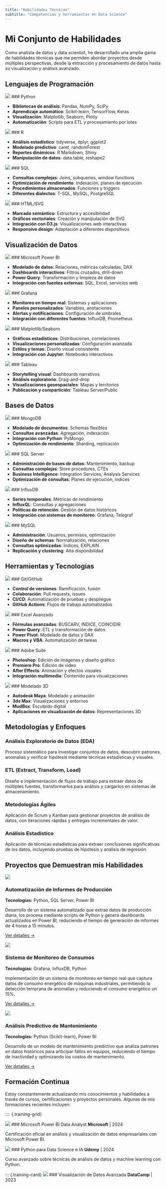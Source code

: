 ```yaml
---
title: "Habilidades Técnicas"
subtitle: "Competencias y herramientas en Data Science"
---
```


<div class="skills-header">
  <h1>Mi Conjunto de Habilidades</h1>
  <p>Como analista de datos y data scientist, he desarrollado una amplia gama de habilidades técnicas que me permiten abordar proyectos desde múltiples perspectivas, desde la extracción y procesamiento de datos hasta su visualización y análisis avanzado.</p>
</div>

## Lenguajes de Programación

:::: {.skill-grid}

::: {.skill-card}
![](Images/python.png){.skill-icon}
### Python
<div class="skill-level">
  <div class="skill-bar" style="width: 95%"></div>
</div>

- **Bibliotecas de análisis**: Pandas, NumPy, SciPy
- **Aprendizaje automático**: Scikit-learn, TensorFlow, Keras
- **Visualización**: Matplotlib, Seaborn, Plotly
- **Automatización**: Scripts para ETL y procesamiento por lotes
:::

::: {.skill-card}
![](Images/r.png){.skill-icon}
### R
<div class="skill-level">
  <div class="skill-bar" style="width: 85%"></div>
</div>

- **Análisis estadístico**: tidyverse, dplyr, ggplot2
- **Modelado predictivo**: caret, randomForest
- **Reportes dinámicos**: R Markdown, Shiny
- **Manipulación de datos**: data.table, reshape2
:::

::: {.skill-card}
![](Images/sql.png){.skill-icon}
### SQL
<div class="skill-level">
  <div class="skill-bar" style="width: 90%"></div>
</div>

- **Consultas complejas**: Joins, subqueries, window functions
- **Optimización de rendimiento**: Indexación, planes de ejecución
- **Procedimientos almacenados**: Funciones y triggers
- **Diferentes dialectos**: T-SQL, MySQL, PostgreSQL
:::

::: {.skill-card}
![](Images/html.png){.skill-icon}
### HTML/SVG
<div class="skill-level">
  <div class="skill-bar" style="width: 80%"></div>
</div>

- **Marcado semántico**: Estructura y accesibilidad
- **Gráficos vectoriales**: Creación y manipulación de SVG
- **Integración con D3.js**: Visualizaciones web interactivas
- **Responsive design**: Adaptación a diferentes dispositivos
:::

::::

## Visualización de Datos

:::: {.skill-grid}

::: {.skill-card}
![](Images/powerbi.png){.skill-icon}
### Microsoft Power BI
<div class="skill-level">
  <div class="skill-bar" style="width: 95%"></div>
</div>

- **Modelado de datos**: Relaciones, métricas calculadas, DAX
- **Dashboards interactivos**: Filtros cruzados, drill-down
- **Power Query**: Transformación y limpieza de datos
- **Integración con fuentes externas**: SQL, Excel, servicios web
:::

::: {.skill-card}
![](Images/grafana.png){.skill-icon}
### Grafana
<div class="skill-level">
  <div class="skill-bar" style="width: 90%"></div>
</div>

- **Monitoreo en tiempo real**: Sistemas y aplicaciones
- **Paneles personalizados**: Variables, anotaciones
- **Alertas y notificaciones**: Configuración de umbrales
- **Integración con diferentes fuentes**: InfluxDB, Prometheus
:::

::: {.skill-card}
![](Images/matplotlib.png){.skill-icon}
### Matplotlib/Seaborn
<div class="skill-level">
  <div class="skill-bar" style="width: 85%"></div>
</div>

- **Gráficos estadísticos**: Distribuciones, correlaciones
- **Visualizaciones personalizadas**: Configuración avanzada
- **Estilos y temas**: Diseño visual consistente
- **Integración con Jupyter**: Notebooks interactivos
:::

::: {.skill-card}
![](Images/tableau.png){.skill-icon}
### Tableau
<div class="skill-level">
  <div class="skill-bar" style="width: 80%"></div>
</div>

- **Storytelling visual**: Dashboards narrativos
- **Análisis exploratorio**: Drag-and-drop
- **Visualizaciones geoespaciales**: Mapas y territorios
- **Publicación y compartición**: Tableau Server/Public
:::

::::

## Bases de Datos

:::: {.skill-grid}

::: {.skill-card}
![](Images/mongodb.png){.skill-icon}
### MongoDB
<div class="skill-level">
  <div class="skill-bar" style="width: 85%"></div>
</div>

- **Modelado de documentos**: Schemas flexibles
- **Consultas avanzadas**: Agregación, indexación
- **Integración con Python**: PyMongo
- **Optimización de rendimiento**: Sharding, replicación
:::

::: {.skill-card}
![](Images/sqlserver.png){.skill-icon}
### SQL Server
<div class="skill-level">
  <div class="skill-bar" style="width: 90%"></div>
</div>

- **Administración de bases de datos**: Mantenimiento, backup
- **Consultas complejas**: Store procedures, CTEs
- **Business Intelligence**: Integration Services, Analysis Services
- **Optimización de consultas**: Planes de ejecución, índices
:::

::: {.skill-card}
![](Images/influxdb.png){.skill-icon}
### InfluxDB
<div class="skill-level">
  <div class="skill-bar" style="width: 85%"></div>
</div>

- **Series temporales**: Métricas de rendimiento
- **InfluxQL**: Consultas y agregaciones
- **Políticas de retención**: Gestión de datos históricos
- **Integración con sistemas de monitoreo**: Grafana, Telegraf
:::

::: {.skill-card}
![](Images/mysql.png){.skill-icon}
### MySQL
<div class="skill-level">
  <div class="skill-bar" style="width: 80%"></div>
</div>

- **Administración**: Usuarios, permisos, optimización
- **Diseño de schemas**: Normalización, relaciones
- **Consultas optimizadas**: Índices, EXPLAIN
- **Replicación y clustering**: Alta disponibilidad
:::

::::

## Herramientas y Tecnologías

:::: {.skill-grid}

::: {.skill-card}
![](Images/github.png){.skill-icon}
### Git/GitHub
<div class="skill-level">
  <div class="skill-bar" style="width: 85%"></div>
</div>

- **Control de versiones**: Ramificación, fusión
- **Colaboración**: Pull requests, issues
- **CI/CD**: Automatización de pruebas y despliegue
- **GitHub Actions**: Flujos de trabajo automatizados
:::

::: {.skill-card}
![](Images/excel.png){.skill-icon}
### Excel Avanzado
<div class="skill-level">
  <div class="skill-bar" style="width: 95%"></div>
</div>

- **Fórmulas avanzadas**: BUSCARV, INDICE, COINCIDIR
- **Power Query**: ETL y transformación de datos
- **Power Pivot**: Modelado de datos y DAX
- **Macros y VBA**: Automatización de tareas
:::

::: {.skill-card}
![](Images/adobe.png){.skill-icon}
### Adobe Suite
<div class="skill-level">
  <div class="skill-bar" style="width: 80%"></div>
</div>

- **Photoshop**: Edición de imágenes y diseño gráfico
- **Premiere Pro**: Edición de video
- **After Effects**: Animación y efectos visuales
- **Integración multimedia**: Contenido para visualizaciones
:::

::: {.skill-card}
![](Images/3d.png){.skill-icon}
### Modelado 3D
<div class="skill-level">
  <div class="skill-bar" style="width: 75%"></div>
</div>

- **Autodesk Maya**: Modelado y animación
- **3ds Max**: Visualizaciones y entornos
- **MudBox**: Esculpido digital
- **Aplicaciones en visualización de datos**: Representaciones 3D
:::

::::

## Metodologías y Enfoques

:::: {.methodology-grid}

::: {.methodology-card}
### Análisis Exploratorio de Datos (EDA)
Proceso sistemático para investigar conjuntos de datos, descubrir patrones, anomalías y verificar hipótesis mediante técnicas estadísticas y visuales.
:::

::: {.methodology-card}
### ETL (Extract, Transform, Load)
Diseño e implementación de flujos de trabajo para extraer datos de múltiples fuentes, transformarlos para análisis y cargarlos en sistemas de almacenamiento.
:::

::: {.methodology-card}
### Metodologías Ágiles
Aplicación de Scrum y Kanban para gestionar proyectos de análisis de datos, con iteraciones rápidas y entregas incrementales de valor.
:::

::: {.methodology-card}
### Análisis Estadístico
Aplicación de técnicas estadísticas para extraer conclusiones significativas de los datos, incluyendo pruebas de hipótesis y análisis de regresión.
:::

::::

## Proyectos que Demuestran mis Habilidades

:::: {.project-showcase}

::: {.showcase-item}
![](Images/project_automation.png)

### Automatización de Informes de Producción
**Tecnologías:** Python, SQL Server, Power BI

Desarrollo de un sistema automatizado que extrae datos de producción diaria, los procesa mediante scripts de Python y genera dashboards actualizados en Power BI, reduciendo el tiempo de generación de informes de 4 horas a 15 minutos.

[Ver detalles →](/projects/lacordual/automation.qmd)
:::

::: {.showcase-item}
![](Images/project_monitoring.png)

### Sistema de Monitoreo de Consumos
**Tecnologías:** Grafana, InfluxDB, Python

Implementación de un sistema de monitoreo en tiempo real que captura datos de consumo energético de máquinas industriales, permitiendo la detección temprana de anomalías y reduciendo el consumo energético un 15%.

[Ver detalles →](/projects/lacordual/monitoring.qmd)
:::

::: {.showcase-item}
![](Images/project_predictive.png)

### Análisis Predictivo de Mantenimiento
**Tecnologías:** Python (Scikit-learn), Power BI

Desarrollo de un modelo de mantenimiento predictivo que analiza patrones en datos históricos para anticipar fallos en equipos, reduciendo el tiempo de inactividad y optimizando los costos de mantenimiento.

[Ver detalles →](/projects/bigdata/predictive.qmd)
:::

::::

## Formación Continua

Estoy constantemente actualizando mis conocimientos y habilidades a través de cursos, certificaciones y proyectos personales. Algunas de mis formaciones recientes incluyen:

:::: {.training-grid}

::: {.training-card}
![](Images/cert_powerbi.png){.cert-icon}
### Microsoft Power BI Data Analyst
**Microsoft** | 2024

Certificación oficial en análisis y visualización de datos empresariales con Microsoft Power BI.
:::

::: {.training-card}
![](Images/cert_python.png){.cert-icon}
### Python para Data Science e IA
**Udemy** | 2024

Curso avanzado sobre técnicas de análisis de datos y machine learning con Python.
:::

::: {.training-card}
![](Images/cert_visualization.png){.cert-icon}
### Visualización de Datos Avanzada
**DataCamp** | 2023